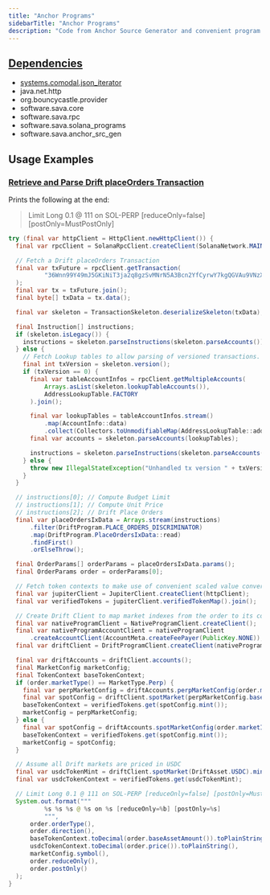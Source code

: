 ```yaml
---
title: "Anchor Programs"
sidebarTitle: "Anchor Programs"
description: "Code from Anchor Source Generator and convenient program clients."
---
```


<Card title="GitHub Repository" icon="github" horizontal={true} href="https://github.com/sava-software/anchor-programs" />

## [Dependencies](https://github.com/sava-software/anchor-programs/blob/main/programs/src/main/java/module-info.java)
  - [systems.comodal.json_iterator](https://github.com/comodal/json-iterator?tab=readme-ov-file#json-iterator)
  - java.net.http
  - org.bouncycastle.provider
  - software.sava.core
  - software.sava.rpc
  - software.sava.solana_programs
  - software.sava.anchor_src_gen

## Usage Examples

### [Retrieve and Parse Drift placeOrders Transaction](https://github.com/sava-software/anchor-programs/blob/main/examples/src/main/java/software/sava/anchor/program/examples/ParseDriftPlaceOrdersTransaction.java)

Prints the following at the end:
> Limit Long 0.1 @ 111 on SOL-PERP [reduceOnly=false] [postOnly=MustPostOnly]

```java
try (final var httpClient = HttpClient.newHttpClient()) {
  final var rpcClient = SolanaRpcClient.createClient(SolanaNetwork.MAIN_NET.getEndpoint(), httpClient);

  // Fetch a Drift placeOrders Transaction
  final var txFuture = rpcClient.getTransaction(
          "36Wnn99Y49mJ5GKiNiT3ja2q8gzSvMNrN5A3Bcn2YfCyrwY7kgQGVAu9VNzXqmWSbgzX76oUGxYNuPGM7tpPoJJS"
  );
  final var tx = txFuture.join();
  final byte[] txData = tx.data();

  final var skeleton = TransactionSkeleton.deserializeSkeleton(txData);

  final Instruction[] instructions;
  if (skeleton.isLegacy()) {
    instructions = skeleton.parseInstructions(skeleton.parseAccounts());
  } else {
    // Fetch Lookup tables to allow parsing of versioned transactions.
    final int txVersion = skeleton.version();
    if (txVersion == 0) {
      final var tableAccountInfos = rpcClient.getMultipleAccounts(
          Arrays.asList(skeleton.lookupTableAccounts()),
          AddressLookupTable.FACTORY
      ).join();

      final var lookupTables = tableAccountInfos.stream()
          .map(AccountInfo::data)
          .collect(Collectors.toUnmodifiableMap(AddressLookupTable::address, Function.identity()));
      final var accounts = skeleton.parseAccounts(lookupTables);

      instructions = skeleton.parseInstructions(skeleton.parseAccounts(lookupTables));
    } else {
      throw new IllegalStateException("Unhandled tx version " + txVersion);
    }
  }

  // instructions[0]; // Compute Budget Limit
  // instructions[1]; // Compute Unit Price
  // instructions[2]; // Drift Place Orders
  final var placeOrdersIxData = Arrays.stream(instructions)
      .filter(DriftProgram.PLACE_ORDERS_DISCRIMINATOR)
      .map(DriftProgram.PlaceOrdersIxData::read)
      .findFirst()
      .orElseThrow();

  final OrderParams[] orderParams = placeOrdersIxData.params();
  final OrderParams order = orderParams[0];

  // Fetch token contexts to make use of convenient scaled value conversions.
  final var jupiterClient = JupiterClient.createClient(httpClient);
  final var verifiedTokens = jupiterClient.verifiedTokenMap().join();

  // Create Drift Client to map market indexes from the order to its configuration.
  final var nativeProgramClient = NativeProgramClient.createClient();
  final var nativeProgramAccountClient = nativeProgramClient
      .createAccountClient(AccountMeta.createFeePayer(PublicKey.NONE));
  final var driftClient = DriftProgramClient.createClient(nativeProgramAccountClient);

  final var driftAccounts = driftClient.accounts();
  final MarketConfig marketConfig;
  final TokenContext baseTokenContext;
  if (order.marketType() == MarketType.Perp) {
    final var perpMarketConfig = driftAccounts.perpMarketConfig(order.marketIndex());
    final var spotConfig = driftClient.spotMarket(perpMarketConfig.baseAssetSymbol());
    baseTokenContext = verifiedTokens.get(spotConfig.mint());
    marketConfig = perpMarketConfig;
  } else {
    final var spotConfig = driftAccounts.spotMarketConfig(order.marketIndex());
    baseTokenContext = verifiedTokens.get(spotConfig.mint());
    marketConfig = spotConfig;
  }

  // Assume all Drift markets are priced in USDC
  final var usdcTokenMint = driftClient.spotMarket(DriftAsset.USDC).mint();
  final var usdcTokenContext = verifiedTokens.get(usdcTokenMint);

  // Limit Long 0.1 @ 111 on SOL-PERP [reduceOnly=false] [postOnly=MustPostOnly]
  System.out.format("""
          %s %s %s @ %s on %s [reduceOnly=%b] [postOnly=%s]
          """,
      order.orderType(),
      order.direction(),
      baseTokenContext.toDecimal(order.baseAssetAmount()).toPlainString(),
      usdcTokenContext.toDecimal(order.price()).toPlainString(),
      marketConfig.symbol(),
      order.reduceOnly(),
      order.postOnly()
  );
}
```
